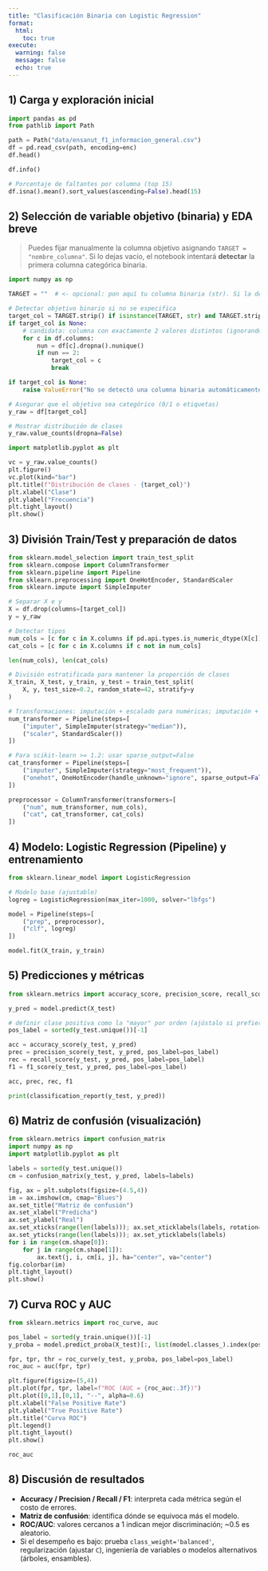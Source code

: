 ```yaml
---
title: "Clasificación Binaria con Logistic Regression"
format:
  html:
    toc: true
execute:
  warning: false
  message: false
  echo: true
---
```


## 1) Carga y exploración inicial

```python
import pandas as pd
from pathlib import Path

path = Path("data/ensanut_f1_informacion_general.csv")
df = pd.read_csv(path, encoding=enc)
df.head()
```

```python
df.info()
```

```python
# Porcentaje de faltantes por columna (top 15)
df.isna().mean().sort_values(ascending=False).head(15)
```

## 2) Selección de variable objetivo (binaria) y EDA breve

> Puedes fijar manualmente la columna objetivo asignando `TARGET = "nombre_columna"`.
> Si lo dejas vacío, el notebook intentará **detectar** la primera columna categórica binaria.

```python
import numpy as np

TARGET = ""  # <- opcional: pon aquí tu columna binaria (str). Si la dejas en "", se detecta automáticamente.

# Detectar objetivo binario si no se especifica
target_col = TARGET.strip() if isinstance(TARGET, str) and TARGET.strip() else None
if target_col is None:
    # candidata: columna con exactamente 2 valores distintos (ignorando NaN)
    for c in df.columns:
        nun = df[c].dropna().nunique()
        if nun == 2:
            target_col = c
            break

if target_col is None:
    raise ValueError("No se detectó una columna binaria automáticamente. Define TARGET con el nombre de tu variable objetivo.")

# Asegurar que el objetivo sea categórico (0/1 o etiquetas)
y_raw = df[target_col]

# Mostrar distribución de clases
y_raw.value_counts(dropna=False)
```

```python
import matplotlib.pyplot as plt

vc = y_raw.value_counts()
plt.figure()
vc.plot(kind="bar")
plt.title(f"Distribución de clases - {target_col}")
plt.xlabel("Clase")
plt.ylabel("Frecuencia")
plt.tight_layout()
plt.show()
```

## 3) División Train/Test y preparación de datos

```python
from sklearn.model_selection import train_test_split
from sklearn.compose import ColumnTransformer
from sklearn.pipeline import Pipeline
from sklearn.preprocessing import OneHotEncoder, StandardScaler
from sklearn.impute import SimpleImputer

# Separar X e y
X = df.drop(columns=[target_col])
y = y_raw

# Detectar tipos
num_cols = [c for c in X.columns if pd.api.types.is_numeric_dtype(X[c])]
cat_cols = [c for c in X.columns if c not in num_cols]

len(num_cols), len(cat_cols)
```

```python
# División estratificada para mantener la proporción de clases
X_train, X_test, y_train, y_test = train_test_split(
    X, y, test_size=0.2, random_state=42, stratify=y
)

# Transformaciones: imputación + escalado para numéricas; imputación + OneHot para categóricas
num_transformer = Pipeline(steps=[
    ("imputer", SimpleImputer(strategy="median")),
    ("scaler", StandardScaler())
])

# Para scikit-learn >= 1.2: usar sparse_output=False
cat_transformer = Pipeline(steps=[
    ("imputer", SimpleImputer(strategy="most_frequent")),
    ("onehot", OneHotEncoder(handle_unknown="ignore", sparse_output=False, max_categories=50))
])

preprocessor = ColumnTransformer(transformers=[
    ("num", num_transformer, num_cols),
    ("cat", cat_transformer, cat_cols)
])
```

## 4) Modelo: Logistic Regression (Pipeline) y entrenamiento

```python
from sklearn.linear_model import LogisticRegression

# Modelo base (ajustable)
logreg = LogisticRegression(max_iter=1000, solver="lbfgs")

model = Pipeline(steps=[
    ("prep", preprocessor),
    ("clf", logreg)
])

model.fit(X_train, y_train)
```

## 5) Predicciones y métricas

```python
from sklearn.metrics import accuracy_score, precision_score, recall_score, f1_score, classification_report

y_pred = model.predict(X_test)

# definir clase positiva como la "mayor" por orden (ajústalo si prefieres otra)
pos_label = sorted(y_test.unique())[-1]

acc = accuracy_score(y_test, y_pred)
prec = precision_score(y_test, y_pred, pos_label=pos_label)
rec = recall_score(y_test, y_pred, pos_label=pos_label)
f1 = f1_score(y_test, y_pred, pos_label=pos_label)

acc, prec, rec, f1
```

```python
print(classification_report(y_test, y_pred))
```

## 6) Matriz de confusión (visualización)

```python
from sklearn.metrics import confusion_matrix
import numpy as np
import matplotlib.pyplot as plt

labels = sorted(y_test.unique())
cm = confusion_matrix(y_test, y_pred, labels=labels)

fig, ax = plt.subplots(figsize=(4.5,4))
im = ax.imshow(cm, cmap="Blues")
ax.set_title("Matriz de confusión")
ax.set_xlabel("Predicha")
ax.set_ylabel("Real")
ax.set_xticks(range(len(labels))); ax.set_xticklabels(labels, rotation=0)
ax.set_yticks(range(len(labels))); ax.set_yticklabels(labels)
for i in range(cm.shape[0]):
    for j in range(cm.shape[1]):
        ax.text(j, i, cm[i, j], ha="center", va="center")
fig.colorbar(im)
plt.tight_layout()
plt.show()
```

## 7) Curva ROC y AUC

```python
from sklearn.metrics import roc_curve, auc

pos_label = sorted(y_train.unique())[-1]
y_proba = model.predict_proba(X_test)[:, list(model.classes_).index(pos_label)]

fpr, tpr, thr = roc_curve(y_test, y_proba, pos_label=pos_label)
roc_auc = auc(fpr, tpr)

plt.figure(figsize=(5,4))
plt.plot(fpr, tpr, label=f"ROC (AUC = {roc_auc:.3f})")
plt.plot([0,1],[0,1], "--", alpha=0.6)
plt.xlabel("False Positive Rate")
plt.ylabel("True Positive Rate")
plt.title("Curva ROC")
plt.legend()
plt.tight_layout()
plt.show()

roc_auc
```

## 8) Discusión de resultados

- **Accuracy / Precision / Recall / F1**: interpreta cada métrica según el costo de errores.
- **Matriz de confusión**: identifica dónde se equivoca más el modelo.
- **ROC/AUC**: valores cercanos a 1 indican mejor discriminación; ~0.5 es aleatorio.
- Si el desempeño es bajo: prueba `class_weight='balanced'`, regularización (ajustar `C`), ingeniería de variables o modelos alternativos (árboles, ensambles).
